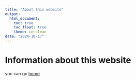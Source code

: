 ```yaml
---
title: "About this website"
output: 
  html_document:
    toc: true
    toc_float: true
    theme: cerulean
date: "2024-10-17"
---
```


# Information about this website

<!-- This website ![](/Users/kakashi/Desktop/IMPORTANT/PHONIEX/100WIN.jpg) -->

you can go [home](index.html)
